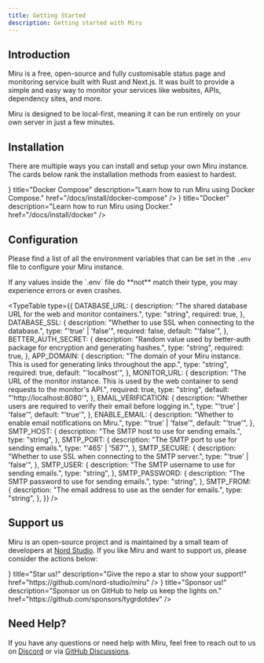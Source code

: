 ```yaml
---
title: Getting Started
description: Getting started with Miru
---
```


## Introduction

Miru is a free, open-source and fully customisable status page and monitoring service built with Rust and Next.js.
It was built to provide a simple and easy way to monitor your services like websites, APIs, dependency sites, and more.

Miru is designed to be local-first, meaning it can be run entirely on your own server in just a few minutes.

## Installation

There are multiple ways you can install and setup your own Miru instance. The cards below rank the installation methods from easiest to hardest.


<Cards>
	<Card
		icon={<ScrollText />}
		title="Docker Compose"
		description="Learn how to run Miru using Docker Compose."
		href="/docs/install/docker-compose"
	/>
	<Card
		icon={<Docker />}
		title="Docker"
		description="Learn how to run Miru using Docker."
		href="/docs/install/docker"
	/>
</Cards>

## Configuration

Please find a list of all the environment variables that can be set in the `.env` file to configure your Miru instance.

<Callout title="Warning" type="warn">
	If any values inside the `.env` file do **not** match their type, you may
	experience errors or even crashes.
</Callout>

<TypeTable
	type={{
		DATABASE_URL: {
			description:
				"The shared database URL for the web and monitor containers.",
			type: "string",
			required: true,
		},
		DATABASE_SSL: {
			description: "Whether to use SSL when connecting to the database.",
			type: "'true' | 'false'",
			required: false,
			default: "'false'",
		},
		BETTER_AUTH_SECRET: {
			description:
				"Random value used by better-auth package for encryption and generating hashes.",
			type: "string",
			required: true,
		},
		APP_DOMAIN: {
			description:
				"The domain of your Miru instance. This is used for generating links throughout the app.",
			type: "string",
			required: true,
			default: "'localhost'",
		},
		MONITOR_URL: {
			description:
				"The URL of the monitor instance. This is used by the web container to send requests to the monitor's API.",
			required: true,
			type: "string",
			default: "'http://localhost:8080'",
		},
		EMAIL_VERIFICATION: {
			description:
				"Whether users are required to verify their email before logging in.",
			type: "'true' | 'false'",
			default: "'true'",
		},
		ENABLE_EMAIL: {
			description: "Whether to enable email notifications on Miru.",
			type: "'true' | 'false'",
			default: "'true'",
		},
		SMTP_HOST: {
			description: "The SMTP host to use for sending emails.",
			type: "string",
		},
		SMTP_PORT: {
			description: "The SMTP port to use for sending emails.",
			type: "'465' | '587'",
		},
		SMTP_SECURE: {
			description:
				"Whether to use SSL when connecting to the SMTP server.",
			type: "'true' | 'false'",
		},
		SMTP_USER: {
			description: "The SMTP username to use for sending emails.",
			type: "string",
		},
		SMTP_PASSWORD: {
			description: "The SMTP password to use for sending emails.",
			type: "string",
		},
		SMTP_FROM: {
			description: "The email address to use as the sender for emails.",
			type: "string",
		},
	}}
/>

## Support us

Miru is an open-source project and is maintained by a small team of developers at [Nord Studio](https://nordstud.io). If you like Miru and want to support us, please consider the actions below:


<Cards>
	<Card
		icon={<Star />}
		title="Star us!"
		description="Give the repo a star to show your support!"
		href="https://github.com/nord-studio/miru"
	/>
	<Card
		icon={<Heart />}
		title="Sponsor us!"
		description="Sponsor us on GitHub to help us keep the lights on."
		href="https://github.com/sponsors/tygrdotdev"
	/>
</Cards>

## Need Help?

If you have any questions or need help with Miru, feel free to reach out to us on [Discord](https://nordstud.io/discord) or via [GitHub Discussions](https://github.com/nord-studio/miru/discussions).
